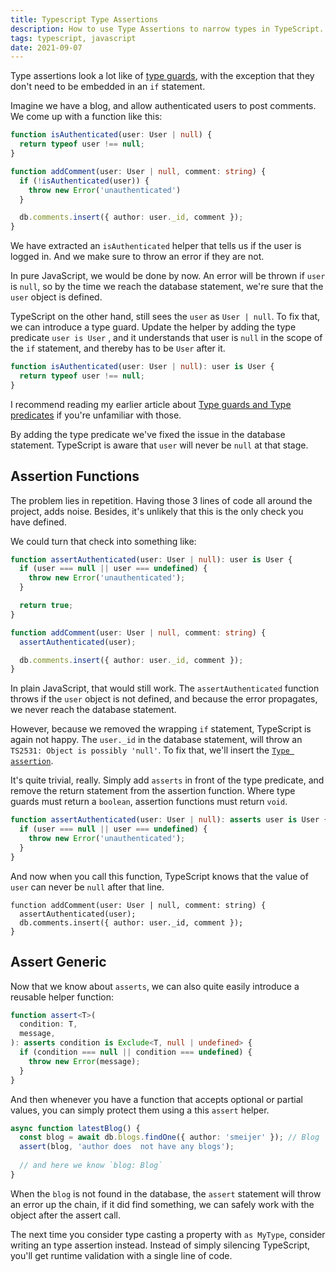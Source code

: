 ```yaml
---
title: Typescript Type Assertions 
description: How to use Type Assertions to narrow types in TypeScript.
tags: typescript, javascript
date: 2021-09-07
---
```


Type assertions look a lot like of [type guards](https://meijer.ws/articles/typescript-type-guards-and-type-predicates), with the exception that they don't need to be embedded in an `if` statement.

Imagine we have a blog, and allow authenticated users to post comments. We come up with a function like this:

```ts
function isAuthenticated(user: User | null) {
  return typeof user !== null;
}

function addComment(user: User | null, comment: string) {
  if (!isAuthenticated(user)) {
    throw new Error('unauthenticated')
  }

  db.comments.insert({ author: user._id, comment });
}
```

We have extracted an `isAuthenticated` helper that tells us if the user is logged in. And we make sure to throw an error if they are not. 

In pure JavaScript, we would be done by now. An error will be thrown if `user` is `null`, so by the time we reach the database statement,  we're sure that the `user` object is defined.

TypeScript on the other hand, still sees the `user` as `User | null`. To fix that, we can introduce a type guard. Update the helper by adding the type predicate `user is User` , and it understands that user is `null` in the scope of the `if` statement,  and thereby has to be `User` after it.

```ts
function isAuthenticated(user: User | null): user is User {
  return typeof user !== null;
}
```

I recommend reading my earlier article about [Type guards and Type predicates](https://meijer.ws/articles/typescript-type-guards-and-type-predicates) if you're unfamiliar with those.

By adding the type predicate we've fixed the issue in the database statement. TypeScript is aware that `user` will never be `null` at that stage.

## Assertion Functions

The problem lies in repetition. Having those 3 lines of code all around the project, adds noise. Besides, it's unlikely that this is the only check you have defined. 

We could turn that check into something like:

```ts
function assertAuthenticated(user: User | null): user is User {
  if (user === null || user === undefined) {
    throw new Error('unauthenticated');
  }

  return true;
}

function addComment(user: User | null, comment: string) {
  assertAuthenticated(user);

  db.comments.insert({ author: user._id, comment });
}
```

In plain JavaScript, that would still work.  The `assertAuthenticated` function throws if the `user` object is not defined, and because the error propagates, we never reach the database statement.

However, because we removed the wrapping `if` statement, TypeScript is again not happy. The `user._id` in the database statement, will throw an `TS2531: Object is possibly 'null'`. To fix that, we'll insert the [`Type assertion`](https://www.typescriptlang.org/docs/handbook/release-notes/typescript-3-7.html#assertion-functions).

It's quite trivial, really. Simply add `asserts` in front of the type predicate, and remove the return statement from the assertion function. Where type guards must return a `boolean`, assertion functions must return `void`.

```ts
function assertAuthenticated(user: User | null): asserts user is User {
  if (user === null || user === undefined) {
    throw new Error('unauthenticated');
  }
}
```

And now when you call this function, TypeScript knows that the value of `user` can never be `null` after that line.

```tsx
function addComment(user: User | null, comment: string) {
  assertAuthenticated(user);
  db.comments.insert({ author: user._id, comment });
}
```

## Assert Generic

Now that we know about `asserts`, we can also quite easily introduce a reusable helper function:

```ts
function assert<T>(
  condition: T,
  message,
): asserts condition is Exclude<T, null | undefined> {
  if (condition === null || condition === undefined) {
    throw new Error(message);
  }
}
```

And then whenever you have a function that accepts optional or partial values, you can simply protect them using a this `assert` helper.

```ts
async function latestBlog() {
  const blog = await db.blogs.findOne({ author: 'smeijer' }); // Blog | null
  assert(blog, 'author does  not have any blogs');
    
  // and here we know `blog: Blog`
}
```

When the `blog` is not found in the database, the `assert` statement will throw an error up the chain, if it did find something, we can safely work with the object after the assert call.

The next time you consider type casting a property with `as MyType`, consider writing an type assertion instead. Instead of simply silencing TypeScript, you'll get runtime validation with a single line of code.

